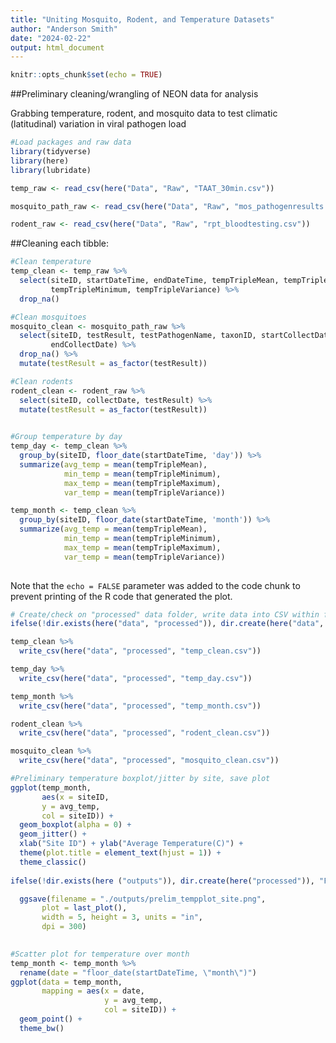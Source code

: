 ```yaml
---
title: "Uniting Mosquito, Rodent, and Temperature Datasets"
author: "Anderson Smith"
date: "2024-02-22"
output: html_document
---
```


```r
knitr::opts_chunk$set(echo = TRUE)
```

##Preliminary cleaning/wrangling of NEON data for analysis

Grabbing temperature, rodent, and mosquito data to test climatic (latitudinal)
variation in viral pathogen load

```r
#Load packages and raw data
library(tidyverse)
library(here)
library(lubridate)

temp_raw <- read_csv(here("Data", "Raw", "TAAT_30min.csv"))

mosquito_path_raw <- read_csv(here("Data", "Raw", "mos_pathogenresults.csv"))

rodent_raw <- read_csv(here("Data", "Raw", "rpt_bloodtesting.csv"))

```

##Cleaning each tibble:

```r
#Clean temperature 
temp_clean <- temp_raw %>% 
  select(siteID, startDateTime, endDateTime, tempTripleMean, tempTripleMaximum,
         tempTripleMinimum, tempTripleVariance) %>% 
  drop_na()

#Clean mosquitoes
mosquito_clean <- mosquito_path_raw %>% 
  select(siteID, testResult, testPathogenName, taxonID, startCollectDate,
         endCollectDate) %>% 
  drop_na() %>% 
  mutate(testResult = as_factor(testResult))

#Clean rodents
rodent_clean <- rodent_raw %>% 
  select(siteID, collectDate, testResult) %>% 
  mutate(testResult = as_factor(testResult))
  
```

```r
#Group temperature by day 
temp_day <- temp_clean %>% 
  group_by(siteID, floor_date(startDateTime, 'day')) %>% 
  summarize(avg_temp = mean(tempTripleMean), 
            min_temp = mean(tempTripleMinimum),
            max_temp = mean(tempTripleMaximum), 
            var_temp = mean(tempTripleVariance))

temp_month <- temp_clean %>% 
  group_by(siteID, floor_date(startDateTime, 'month')) %>% 
  summarize(avg_temp = mean(tempTripleMean), 
            min_temp = mean(tempTripleMinimum),
            max_temp = mean(tempTripleMaximum), 
            var_temp = mean(tempTripleVariance))
  
```
Note that the `echo = FALSE` parameter was added to the code chunk to prevent printing of the R code that generated the plot.
```r
# Create/check on "processed" data folder, write data into CSV within folder
ifelse(!dir.exists(here("data", "processed")), dir.create(here("data", "processed")), "Folder exists already")

temp_clean %>% 
  write_csv(here("data", "processed", "temp_clean.csv"))

temp_day %>% 
  write_csv(here("data", "processed", "temp_day.csv"))

temp_month %>% 
  write_csv(here("data", "processed", "temp_month.csv"))

rodent_clean %>% 
  write_csv(here("data", "processed", "rodent_clean.csv"))

mosquito_clean %>% 
  write_csv(here("data", "processed", "mosquito_clean.csv"))

```

```r
#Preliminary temperature boxplot/jitter by site, save plot
ggplot(temp_month, 
       aes(x = siteID,
       y = avg_temp, 
       col = siteID)) +
  geom_boxplot(alpha = 0) +
  geom_jitter() +
  xlab("Site ID") + ylab("Average Temperature(C)") +
  theme(plot.title = element_text(hjust = 1)) +
  theme_classic() 
  
ifelse(!dir.exists(here ("outputs")), dir.create(here("processed")), "Folder exists already")

  ggsave(filename = "./outputs/prelim_tempplot_site.png", 
       plot = last_plot(), 
       width = 5, height = 3, units = "in",
       dpi = 300)
  
```

```r
#Scatter plot for temperature over month
temp_month <- temp_month %>% 
  rename(date = "floor_date(startDateTime, \"month\")")
ggplot(data = temp_month, 
       mapping = aes(x = date,
                     y = avg_temp,
                     col = siteID)) + 
  geom_point() + 
  theme_bw()
```

